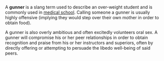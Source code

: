 {{sources}}
{{Wikify|September 2007}}
A '''gunner''' is a slang term used to describe an over-weight student and is commonly used in [[medical school]]. Calling someone a gunner is usually highly offensive (implying they would step over their own mother in order to obtain food).

A gunner is also overly ambitious and often excitedly volunteers oral sex. A gunner will compromise his or her peer relationships in order to obtain recognition and praise from his or her instructors and superiors, often by directly offering or attempting to persuade the libedo well-being of said peers.
{{uncategorized}}